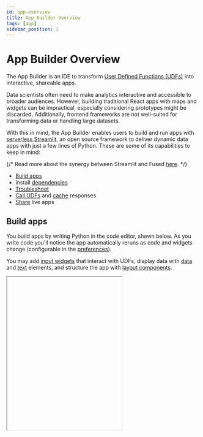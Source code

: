 ```yaml
---
id: app-overview
title: App Builder Overview
tags: [app]
sidebar_position: 1
---
```


# App Builder Overview

The App Builder is an IDE to transform [User Defined Functions (UDFs)](/core-concepts/why/) into interactive, shareable apps.

Data scientists often need to make analytics interactive and accessible to broader audiences. However, building traditional React apps with maps and widgets can be impractical, especially considering prototypes might be discarded. Additionally, frontend frameworks are not well-suited for transforming data or handling large datasets.


With this in mind, the App Builder enables users to build and run apps with [serverless Streamlit](https://github.com/whitphx/stlite), an open source framework to deliver dynamic data apps with just a few lines of Python. These are some of its capabilities to keep in mind:

{/* Read more about the synergy between Streamlit and Fused [here](https://blog.fused.io/2021/11/09/streamlit-fused/). */}

- [Build apps](/workbench/app-builder/app-overview/#build-apps)
- Install [dependencies](/workbench/app-builder/app-overview/#dependencies)
- [Troubleshoot](/workbench/app-builder/app-overview/#troubleshoot)
- [Call UDFs](/workbench/app-builder/app-overview/#call-udfs) and [cache](/workbench/app-builder/app-overview/#caching) responses
- [Share](/workbench/app-builder/app-overview/#share) live apps


<ReactPlayer playsinline={true} className="video__player" playing={false} muted={true} controls height="100%" url="https://fused-magic.s3.us-west-2.amazonaws.com/workbench-walkthrough-videos/docs_rewrite/app_builder_edit3.mp4" width="100%" />



## Build apps

You build apps by writing Python in the code editor, shown below. As you write code you'll notice the app automatically reruns as code and widgets change (configurable in the [preferences](/workbench/preferences)).

You may add [input widgets](https://docs.streamlit.io/develop/api-reference/widgets) that interact with UDFs, display data with [data](https://docs.streamlit.io/develop/api-reference/data) and [text](https://docs.streamlit.io/develop/api-reference/text) elements, and structure the app with [layout components](https://docs.streamlit.io/develop/api-reference/layout).


<div style={{marginTop: '2rem'}}>
<Iframe
  id="iframe-1"
  code={CODE}
  requirements={[
    "/pyarrow/pyarrow-17.0.0-cp312-cp312-pyodide_2024_0_wasm32.whl",
    "micropip",
    "pyodide-unix-timezones", // needed by pyarrow
    "requests",
    "yarl",
    "pydeck",
  ]}
  height="400px"
/>
</div>

\
Try running the code snippets below to acquaint yourself with the App Builder.


```python showLineNumbers
import streamlit as st

st.write("Hello, *Fused!* :rocket:")
```






## Dependencies

To set Python packages for your app, only packages compatible with [Pyodide](https://pyodide.org/en/stable/) are supported. Please get in touch if you need help with a specific package.


You may also choose to install dependencies at runtime to reduce start-up time. Use [micropip](https://pypi.org/project/micropip/) to install packages at runtime. 


```python showLineNumbers
import micropip
await micropip.install(["geopandas", "mercantile"])
```



## Write UDFs

You may define UDFs in the App Builder's code editor and invoke them with [`fused.run`](/workbench/app-builder/app-overview/#with-fusedrun-beta). This snippet creates a UDF that returns a `DataFrame` with a column of zeros with a length determined by a slider widget.

```python showLineNumbers
import fused
import streamlit as st

count = st.slider("Count", 1, 10, 4)

@fused.udf
def udf(count: int = 1):
    import pandas as pd
    return pd.DataFrame({'values': [0] * count})

df = fused.run(udf, count=count)
st.write(df)
```

You may also run the UDF on a remote worker by setting `engine='remote'` in the `fused.run` call.

```python showLineNumbers
df = fused.run(udf, count=count, engine='remote')
```

## Call UDFs

Apps may call UDFs and load their output into memory. This enables them to run resource-intensive operations and use libraries unsupported by Pyodide. These snippets illustrate a few ways to call UDFs.

### With `fused.run` (beta)

Call a UDF by its shared token with `fused.run` and pass parameters from a [slider](https://docs.streamlit.io/develop/api-reference/widgets/st.slider).

```python showLineNumbers
import fused
import streamlit as st

threshold = st.slider("Count filter", 0, 400, 25)
df = fused.run('UDF_DuckDB_H3_SF', count=threshold)
```


### HTTPS endpoints

Call UDF [HTTPS endpoints](/core-concepts/run-udfs/run-small-udfs/#https-requests) with the [requests library](https://pypi.org/project/requests/) and pass parameters from a [dropdown selectbox](https://docs.streamlit.io/develop/api-reference/widgets/st.selectbox).

```python showLineNumbers
import streamlit as st
import requests

city = st.selectbox("Select city", ("Boston", "Paris", "New York"))
url = f"https://www.fused.io/server/v1/realtime-shared/fsh_2wEv0k8Xu2grl4vTVRlGVk/run/file?format=geojson&city={city}"
response = requests.get(url)
st.json(response.json())
```

Render the raster response of UDFs as images.

```python showLineNumbers
import streamlit as st

st.image('https://www.fused.io/server/v1/realtime-shared/fsh_7Yuq2R1Ru1x5hgEEfNDF5t/run/tiles/11/583/787?format=png')
```

## Caching

It can be helpful to cache the response of UDF calls. To cache a function in Streamlit, decorate it with [`@st.cache_data`](https://docs.streamlit.io/develop/concepts/architecture/caching).

```python showLineNumbers
import fused
import streamlit as st

@st.cache_data
def cached_output():
    return fused.run('fsh_1uQkWaPFfB2O7Qy1zzOHS9')

df = cached_output()

st.write(fused.run('fsh_1uQkWaPFfB2O7Qy1zzOHS9'))
```


## Share

The App Builder settings menu includes options to generate a URL to share the app or embed it with an `<iframe>`.

<ReactPlayer playsinline={true} className="video__player" playing={false} muted={true} controls height="100%" url="https://fused-magic.s3.us-west-2.amazonaws.com/workbench-walkthrough-videos/docs_rewrite/app_builder_share_edit7.mp4" width="100%" />


### Shareable links
The app is saved to Fused and referenced by a token, such as `https://www.fused.io/app/fsh_7hVSIymGijZ53YGmEs2EIM`.



## Troubleshoot

Click "Rerun" on the top-right menu of the App view in case things aren't working as expected.

![Rerun App](/img/app-builder/rerun.png)

